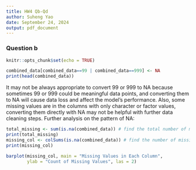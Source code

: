 ```yaml
---
title: HW4 Qb-Qd
author: Suheng Yao
date: September 24, 2024
output: pdf_document
---
```


### Question b

```r
knitr::opts_chunk$set(echo = TRUE)
```
```r
combined_data[combined_data==99 | combined_data==999] <- NA
print(head(combined_data))
```
It may not be always appropriate to convert 99 or 999 to NA because sometimes 99 or 999 could be meaningful data points, and converting them to NA will cause data loss and affect the model's performance. Also, some missing values are in the columns with only character or factor values, converting them directly with NA may not be helpful with further data cleaning steps.
Further analysis on the pattern of NA:
```r
total_missing <- sum(is.na(combined_data)) # find the total number of missing value in data
print(total_missing)
missing_col <- colSums(is.na(combined_data)) # find the number of missing values in each column
print(missing_col)
```
```r
barplot(missing_col, main = "Missing Values in Each Column", 
        ylab = "Count of Missing Values", las = 2)
```

